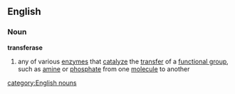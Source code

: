 ==English==
===Noun===
'''transferase'''
#{{biochemistry}} any of various [[enzyme]]s that [[catalyze]] the [[transfer]] of a [[functional group]], such as [[amine]] or [[phosphate]] from one [[molecule]] to another
[[category:English nouns]]